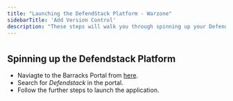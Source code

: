 ```yaml
---
title: "Launching the DefendStack Platform - Warzone"
sidebarTitle: 'Add Version Control'
description: "These steps will walk you through spinning up your Defendstack Platform - Warzone"
---
```


#

## Spinning up the Defendstack Platform

* Naviagte to the Barracks Portal from [here](https://beta.barracks.army).
* Search for *Defendstack* in the portal.
* Follow the further steps to launch the application.

